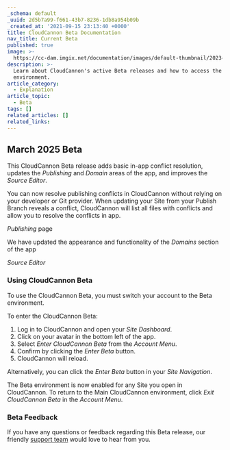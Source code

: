 ```yaml
---
_schema: default
_uuid: 2d5b7a99-f661-43b7-8236-1db8a954b09b
_created_at: '2021-09-15 23:13:40 +0000'
title: CloudCannon Beta Documentation
nav_title: Current Beta
published: true
image: >-
  https://cc-dam.imgix.net/documentation/images/default-thumbnail/2023-Q4/CloudCannon-Documentation-Thumbnail.png
description: >-
  Learn about CloudCannon's active Beta releases and how to access the Beta
  environment.
article_category:
  - Explanation
article_topic:
  - Beta
tags: []
related_articles: []
related_links:
---
```

## March 2025 Beta

This CloudCannon Beta release adds basic in-app conflict resolution, updates the *Publishing* and *Domain* areas of the app, and improves the *Source Editor*.

You can now resolve publishing conflicts in CloudCannon without relying on your developer or Git provider. When updating your Site from your Publish Branch reveals a conflict, CloudCannon will list all files with conflicts and allow you to resolve the conflicts in app.

*Publishing* page

We have updated the appearance and functionality of the *Domains* section of the app

*Source Editor*

### Using CloudCannon Beta

To use the CloudCannon Beta, you must switch your account to the Beta environment.

To enter the CloudCannon Beta:

1. Log in to CloudCannon and open your *Site Dashboard*.
2. Click on your avatar in the bottom left of the app.
3. Select *Enter CloudCannon Beta* from the *Account Menu*.
4. Confirm by clicking the *Enter Beta* button.
5. CloudCannon will reload.

Alternatively, you can click the *Enter Beta* button in your *Site Navigation*.

The Beta environment is now enabled for any Site you open in CloudCannon. To return to the Main CloudCannon environment, click *Exit CloudCannon Beta* in the *Account Menu*.

### Beta Feedback

If you have any questions or feedback regarding this Beta release, our friendly [support team](/support/) would love to hear from you.